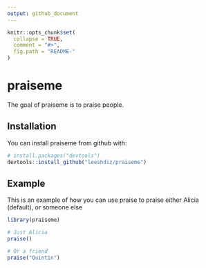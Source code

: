 ```yaml
---
output: github_document
---
```


<!-- README.md is generated from README.Rmd. Please edit that file -->

```r
knitr::opts_chunk$set(
  collapse = TRUE,
  comment = "#>",
  fig.path = "README-"
)
```

# praiseme

The goal of praiseme is to praise people.

## Installation

You can install praiseme from github with:

```r
# install.packages("devtools")
devtools::install_github("leeshdiz/praiseme")
```

## Example

This is an example of how you can use praise to praise either Alicia (default), or someone else
```r
library(praiseme)

# Just Alicia
praise()

# Or a friend
praise("Quintin")
```
